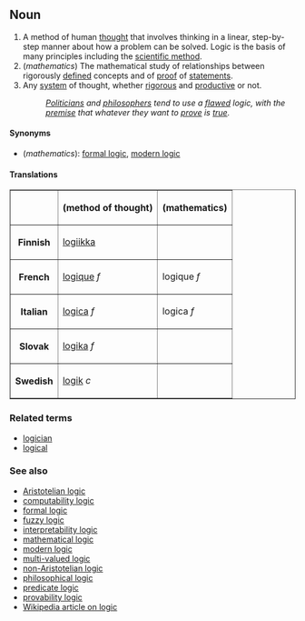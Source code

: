 ==Noun==

#A method of human [[thought]] that involves thinking in a linear, step-by-step manner about how a problem can be solved.  Logic is the basis of many principles including the [[scientific method]].
#(''mathematics'') The mathematical study of relationships between rigorously [[define]]d concepts and of [[proof]] of [[statement]]s.
# Any [[system]] of thought, whether [[rigorous]] and [[productive]] or not.
#: ''[[politician|Politicians]] and [[philosopher]]s tend to use a [[flawed]] logic, with the [[premise]] that whatever they want to [[prove]] is [[true]].''

====Synonyms====
*(''mathematics''): [[formal logic]], [[modern logic]]

====Translations====
<table border="1" align="center" cellpadding="5">
<tr><th>        <th> (method of thought) <th> (mathematics) </tr>
<tr><th>Finnish <td> [[logiikka]] <td>  </tr>
<tr><th>French  <td> [[logique]] ''f'' <td> logique ''f'' </tr>
<tr><th>Italian <td> [[logica#Italian|logica]] ''f'' <td> logica ''f'' </tr>
<tr><th>Slovak  <td> [[logika]] ''f'' <td>  </tr>
<tr><th>Swedish <td> [[logik]] ''c'' <td>  </tr>
</table>

===Related terms===
*[[logician]]
*[[logical]]

===See also===
*[[Aristotelian logic]]
*[[computability logic]]
*[[formal logic]]
*[[fuzzy logic]]
*[[interpretability logic]]
*[[mathematical logic]]
*[[modern logic]]
*[[multi-valued logic]]
*[[non-Aristotelian logic]]
*[[philosophical logic]]
*[[predicate logic]]
*[[provability logic]]
*[[w:Logic|Wikipedia article on logic]]